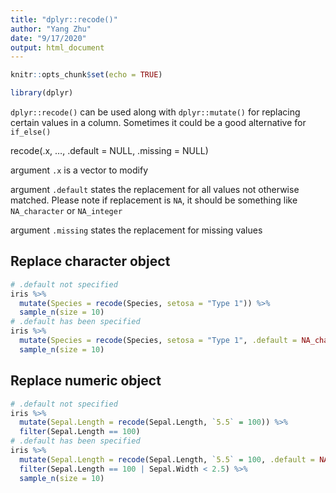 ```yaml
---
title: "dplyr::recode()"
author: "Yang Zhu"
date: "9/17/2020"
output: html_document
---
```


```r
knitr::opts_chunk$set(echo = TRUE)
```

```r
library(dplyr)
```

`dplyr::recode()` can be used along with `dplyr::mutate()` for replacing certain values in a column. 
Sometimes it could be a good alternative for `if_else()`

recode(.x, ..., .default = NULL, .missing = NULL)

argument `.x` is a vector to modify

argument `.default` states the replacement for all values not otherwise matched. 
Please note if replacement is `NA`, it should be something like `NA_character` or `NA_integer`

argument `.missing` states the replacement for missing values

## Replace character object
```r
# .default not specified
iris %>% 
  mutate(Species = recode(Species, setosa = "Type 1")) %>% 
  sample_n(size = 10)
# .default has been specified
iris %>% 
  mutate(Species = recode(Species, setosa = "Type 1", .default = NA_character_)) %>% 
  sample_n(size = 10)
```

## Replace numeric object
```r
# .default not specified
iris %>% 
  mutate(Sepal.Length = recode(Sepal.Length, `5.5` = 100)) %>% 
  filter(Sepal.Length == 100)
# .default has been specified
iris %>% 
  mutate(Sepal.Length = recode(Sepal.Length, `5.5` = 100, .default = NA_real_)) %>% 
  filter(Sepal.Length == 100 | Sepal.Width < 2.5) %>% 
  sample_n(size = 10)
```